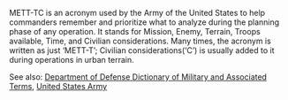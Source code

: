 METT-TC is an acronym used by the Army of the United States to help commanders remember and prioritize what to analyze during the planning phase of any operation. It stands for Mission, Enemy, Terrain, Troops available, Time, and Civilian considerations. Many times, the acronym is written as just ‘METT-T’; Civilian considerations(‘C’) is usually added to it during operations in urban terrain.

See also: [[Department of Defense Dictionary of Military and Associated Terms]], [[United States Army]]